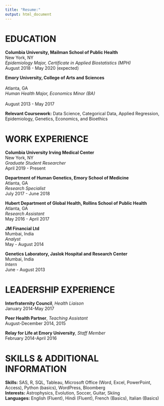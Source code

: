 ```yaml
---
title: "Resume:"
output: html_document
---
```




# EDUCATION

**Columbia University, Mailman School of Public Health** <br>
New York, NY <br>
*Epidemiology Major, Certificate in Applied Biostatistics (MPH)* <br> 
August 2018 - May 2020 (expected)
   
**Emory University, College of Arts and Sciences**	<br>             
Atlanta, GA <br>
*Human Health Major, Economics Minor (BA)* <br>					   
August 2013 - May 2017

**Relevant Coursework:** Data Science, Categorical Data, Applied Regression, Epidemiology, Genetics, Economics, and Bioethics


# WORK EXPERIENCE

**Columbia University Irving Medical Center**                 
New York, NY <br>
*Graduate Student Researcher*					                
April 2019 - Present 

**Department of Human Genetics, Emory School of Medicine**      
Atlanta, GA <br>
*Research Specialist*                                 
July 2017 - June 2018

**Hubert Department of Global Health, Rollins School of Public Health** <br>
Atlanta, GA <br>
*Research Assistant*                                 
May 2016 - April 2017

**JM Financial Ltd**                                  
Mumbai, India <br>
*Analyst*                                                  
May - August 2014

**Genetics Laboratory, Jaslok Hospital and Research Center**	   
Mumbai, India <br>
*Intern*                                                
June - August 2013


# LEADERSHIP EXPERIENCE 

**Interfraternity Council**, *Health Liaison*            
January 2014-May 2017

**Peer Health Partner**, *Teaching Assistant*       
August-December 2014, 2015

**Relay for Life at Emory University**, *Staff Member*     
February 2014-April 2016


# SKILLS & ADDITIONAL INFORMATION

**Skills:** SAS, R, SQL, Tableau, Microsoft Office (Word, Excel, PowerPoint, Access), Python (basics), WordPress, Bloomberg
<br>
**Interests:** Astrophysics, Evolution, Soccer, Guitar, Skiing
<br>
**Languages:** English (Fluent), Hindi (Fluent), French (Basics), Italian (Basics)
